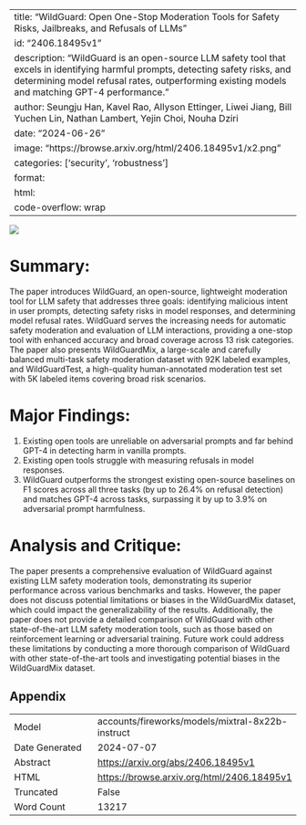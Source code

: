 
---
title: "WildGuard: Open One-Stop Moderation Tools for Safety Risks, Jailbreaks, and Refusals of LLMs"
id: "2406.18495v1"
description: "WildGuard is an open-source LLM safety tool that excels in identifying harmful prompts, detecting safety risks, and determining model refusal rates, outperforming existing models and matching GPT-4 performance."
author: Seungju Han, Kavel Rao, Allyson Ettinger, Liwei Jiang, Bill Yuchen Lin, Nathan Lambert, Yejin Choi, Nouha Dziri
date: "2024-06-26"
image: "https://browse.arxiv.org/html/2406.18495v1/x2.png"
categories: ['security', 'robustness']
format:
  html:
    code-overflow: wrap
---

![](https://browse.arxiv.org/html/2406.18495v1/x2.png)

# Summary:

The paper introduces WildGuard, an open-source, lightweight moderation tool for LLM safety that addresses three goals: identifying malicious intent in user prompts, detecting safety risks in model responses, and determining model refusal rates. WildGuard serves the increasing needs for automatic safety moderation and evaluation of LLM interactions, providing a one-stop tool with enhanced accuracy and broad coverage across 13 risk categories. The paper also presents WildGuardMix, a large-scale and carefully balanced multi-task safety moderation dataset with 92K labeled examples, and WildGuardTest, a high-quality human-annotated moderation test set with 5K labeled items covering broad risk scenarios.

# Major Findings:

1. Existing open tools are unreliable on adversarial prompts and far behind GPT-4 in detecting harm in vanilla prompts.
2. Existing open tools struggle with measuring refusals in model responses.
3. WildGuard outperforms the strongest existing open-source baselines on F1 scores across all three tasks (by up to 26.4% on refusal detection) and matches GPT-4 across tasks, surpassing it by up to 3.9% on adversarial prompt harmfulness.

# Analysis and Critique:

The paper presents a comprehensive evaluation of WildGuard against existing LLM safety moderation tools, demonstrating its superior performance across various benchmarks and tasks. However, the paper does not discuss potential limitations or biases in the WildGuardMix dataset, which could impact the generalizability of the results. Additionally, the paper does not provide a detailed comparison of WildGuard with other state-of-the-art LLM safety moderation tools, such as those based on reinforcement learning or adversarial training. Future work could address these limitations by conducting a more thorough comparison of WildGuard with other state-of-the-art tools and investigating potential biases in the WildGuardMix dataset.

## Appendix

|          |          |
|----------|----------|
| Model     | accounts/fireworks/models/mixtral-8x22b-instruct       |
| Date Generated     | 2024-07-07       |
| Abstract | [https://arxiv.org/abs/2406.18495v1](https://arxiv.org/abs/2406.18495v1)        |
| HTML     | [https://browse.arxiv.org/html/2406.18495v1](https://browse.arxiv.org/html/2406.18495v1)       |
| Truncated       | False       |
| Word Count       | 13217       |